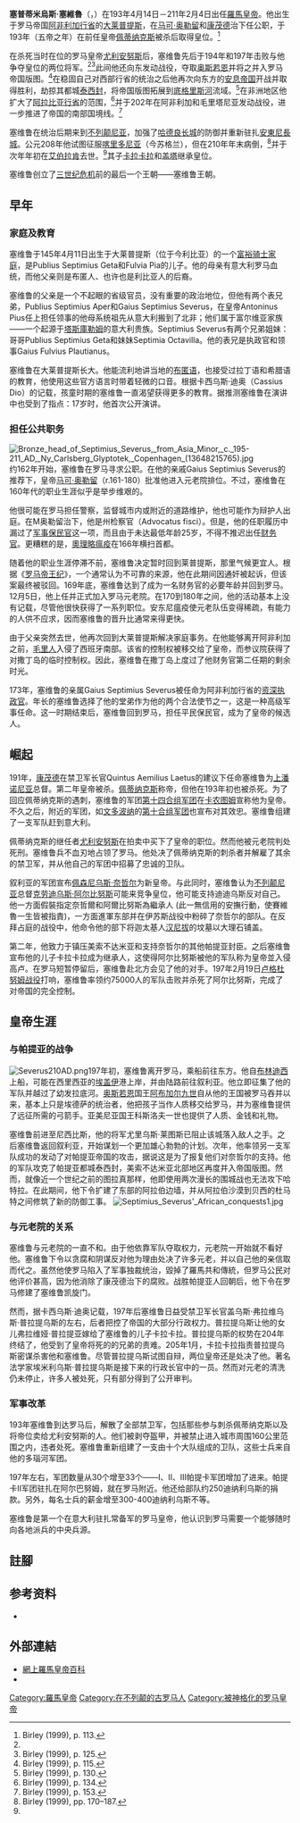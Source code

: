 {{noteTA
|1=zh:塞維魯;zh-hans:塞维鲁;zh-hant:塞維魯斯;
|2=zh:塞普蒂米烏斯;zh-tw:塞提米烏斯;
}}
{{Infobox Roman emperor
| name = 塞普蒂米烏斯·塞維魯<br />
| title = [[罗马帝国|罗马帝国]][[罗马皇帝|第二十一任皇帝]]
| full name = 卢修斯·塞普蒂米烏斯·塞維魯
| image= Septimius Severus busto-Musei Capitolini.jpg
| caption =塞維魯的半身像，罗马[[卡比托利欧博物馆|卡比托利欧博物馆]]
| reign =193年4月14日 – 211年2月4日<br>（{{age in years and days|193|4|14|211|2|4|age=no}}）
| predecessor =[[尤利安努斯|尤利安努斯]]
| successor =[[卡拉卡拉|卡拉卡拉]]和[[盖塔|盖塔]]
| spouse =
| issue =[[卡拉卡拉|卡拉卡拉]]和[[盖塔|盖塔]]
| dynasty =[[塞维鲁王朝|塞维鲁王朝]]
| father =
| mother =
| birth_date ={{birth date|146|4|11}}
| birth_place =[[大萊普提斯|大萊普提斯]]
| death_date ={{death date and age|211|2|4|146|4|11}}
| death_place =[[约克|艾伯拉肯]]
| place of burial =
|}}
{{Year of Five Emperors}}
'''塞普蒂米烏斯·塞維魯'''（{{lang-la|Septimius Severus}}，{{bd|146年|4月11日|211年|2月4日}}）在193年4月14日－211年2月4日出任[[羅馬皇帝|羅馬皇帝]]。他出生于罗马帝国[[阿非利加行省|阿非利加行省]]的[[大莱普提斯|大莱普提斯]]，在[[马可·奥勒留|马可·奥勒留]]和[[康茂德|康茂德]]治下任公职，于193年（五帝之年）在前任皇帝[[佩蒂纳克斯|佩蒂纳克斯]]被杀后取得皇位。<ref name="#1">Birley (1999), p. 113.</ref>

在杀死当时在位的罗马皇帝[[尤利安努斯|尤利安努斯]]后，塞维鲁先后于194年和197年击败与他争夺皇位的两位将军。<ref name="#1"/><ref>Birley (1999), p. 125.</ref>此间他还向东发动战役，夺取[[奥斯若恩|奥斯若恩]]并将之并入罗马帝国版图。<ref>Birley (1999), p. 115.</ref>在稳固自己对西部行省的统治之后他再次向东方的[[安息帝国|安息帝国]]开战并取得胜利，劫掠其都城[[泰西封|泰西封]]，将帝国版图拓展到[[底格里斯河|底格里斯河]]流域。<ref>Birley (1999), p. 130.</ref>在非洲地区他扩大了[[阿拉伯佩特拉|阿拉比亚行省]]的范围，<ref name="Birley 1999, p. 134">Birley (1999), p. 134.</ref>并于202年在阿非利加和毛里塔尼亚发动战役，进一步推进了帝国的南部国境线。<ref>Birley (1999), p. 153.</ref> 

塞维鲁在统治后期来到[[不列颠尼亚_(罗马行省)|不列颠尼亚]]，加强了[[哈德良长城|哈德良长城]]的防御并重新驻扎[[安東尼長城|安東尼長城]]。公元208年他试图征服[[喀里多尼亚|喀里多尼亚]]（今苏格兰），但在210年年末病倒，<ref name="#2">Birley (1999), pp. 170–187.</ref>并于次年年初在[[约克|艾伯拉肯]]去世。<ref name="#2"/>其子[[卡拉卡拉|卡拉卡拉]]和[[盖塔|盖塔]]继承皇位。

塞维鲁创立了[[三世纪危机|三世纪危机]]前的最后一个王朝——塞维鲁王朝。

== 早年 ==
===家庭及教育===
塞维鲁于145年4月11日出生于大莱普提斯（位于今利比亚）的一个[[羅馬騎士階級|富裕骑士家庭]]，是Publius Septimius Geta和Fulvia Pia的儿子。他的母亲有意大利罗马血统，而他父亲则是布匿人、也许也是利比亚人的后裔。

塞维鲁的父亲是一个不起眼的省级官员，没有重要的政治地位，但他有两个表兄弟，Publius Septimius Aper和Gaius Septimius Severus，在皇帝Antoninus Pius任上担任领事的他母系统祖先从意大利搬到了北非；他们属于富尔维亚家族——一个起源于[[塔斯庫勒姆|塔斯庫勒姆]]的意大利贵族。Septimius Severus有两个兄弟姐妹：哥哥Publius Septimius Geta和妹妹Septimia Octavilla。他的表兄是执政官和领事Gaius Fulvius Plautianus。

塞维鲁在大莱普提斯长大。他能流利地讲当地的[[布匿语|布匿语]]，也接受过拉丁语和希腊语的教育，他使用这些官方语言时带着轻微的口音。根据卡西乌斯·迪奥（Cassius Dio）的记载，孩童时期的塞维鲁一直渴望获得更多的教育。据推测塞维鲁在演讲中也受到了指点：17岁时，他首次公开演讲。

===担任公共职务===
[[File:Bronze_head_of_Septimius_Severus,_from_Asia_Minor,_c._195-211_AD,_Ny_Carlsberg_Glyptotek,_Copenhagen_(13648215765).jpg|thumb]]
约162年开始，塞维鲁在罗马寻求公职。在他的亲戚Gaius Septimius Severus的推荐下，皇帝[[马可·奥勒留|马可·奥勒留]]（r.161-180）批准他进入元老院排位。不过，塞维鲁在160年代的职业生涯似乎是举步维艰的。

他很可能在罗马担任警察，监督城市内或附近的道路维护，他也可能作为辩护人出庭。在M奥勒留治下，他是州检察官（Advocatus fisci）。但是，他的任职履历中漏过了[[军事保民官|军事保民官]]这一项，而且由于未达最低年龄25岁，不得不推迟出任[[财务官|财务官]]。更糟糕的是，[[奧理略瘟疫|奧理略瘟疫]]在166年横扫首都。

随着他的职业生涯停滞不前，塞维鲁决定暂时回到莱普提斯，那里气候更宜人。根据《[[罗马帝王纪|罗马帝王纪]]》，一个通常认为不可靠的来源，他在此期间因通奸被起诉，但该案最终被驳回。169年底，塞维鲁达到了成为一名财务官的必要年龄并回到罗马。12月5日，他上任并正式加入罗马元老院。在170到180年之间，他的活动基本上没有记载，尽管他很快获得了一系列职位。安东尼瘟疫使元老队伍变得稀疏，有能力的人供不应求，因而塞维鲁的晋升比通常来得更快。

由于父亲突然去世，他再次回到大莱普提斯解决家庭事务。在他能够离开阿非利加之前，[[毛里人|毛里人]]入侵了西班牙南部。该省的控制权被移交给了皇帝，而参议院获得了对撒丁岛的临时控制权。因此，塞维鲁在撒丁岛上度过了他财务官第二任期的剩余时光。

173年，塞维鲁的亲属Gaius Septimius Severus被任命为阿非利加行省的[[资深执政官|资深执政官]]。年长的塞维鲁选择了他的堂弟作为他的两个合法使节之一，这是一种高级军事任命。这一时期结束后，塞维鲁回到罗马，担任平民保民官，成为了皇帝的候选人。

==崛起==
191年，[[康茂德|康茂德]]在禁卫军长官Quintus Aemilius Laetus的建议下任命塞维鲁为[[上潘诺尼亚|上潘诺尼亚]]总督。第二年皇帝被杀。[[佩蒂纳克斯|佩蒂纳克斯]]称帝，但他在193年初也被杀死。为了回应佩蒂纳克斯的遇刺，塞维鲁的军团[[第十四合组军团|第十四合组军团]]在[[卡农图姆|卡农图姆]]宣称他为皇帝。不久之后，附近的军团，如[[文多波纳|文多波纳]]的[[第十合组军团|第十合组军团]]也宣布对其效忠。塞维鲁组建了一支军队赶到意大利。

佩蒂纳克斯的继任者[[尤利安努斯|尤利安努斯]]在拍卖中买下了皇帝的职位。然而他被元老院判处死刑。塞维鲁兵不血刃地占领了罗马。他处决了佩蒂纳克斯的刺杀者并解雇了其余的禁卫军，并从他自己的军团中招募了忠诚的卫队。

叙利亚的军团宣布[[佩斯切尼乌斯·奈哲尔|佩森尼乌斯·奈哲尔]]为新皇帝。与此同时，塞维鲁认为[[不列颠尼亚|不列颠尼亚]]总督[[克洛狄乌斯·阿尔比努斯|克劳迪乌斯·阿尔比努斯]]可能来竞争皇位，他可能支持迪迪乌斯反对自己。他一方面假裝指定奈哲爾和阿爾比努斯為繼承人 (此一無信用的安撫行動，使賽維魯一生皆被指責)，一方面進軍东部并在伊苏斯战役中粉碎了奈哲尔的部队。在反拜占庭的战役中，他命令他的部下将迦太基人[[汉尼拔|汉尼拔]]的坟墓以大理石铺盖。

第二年，他致力于镇压美索不达米亚和支持奈哲尔的其他帕提亚封臣。之后塞维鲁宣布他的儿子卡拉卡拉成为继承人，这使得阿尔比努斯被他的军队称为皇帝並入侵高卢。在罗马短暂停留后，塞维鲁赴北方会见了他的对手。197年2月19日[[卢格杜努姆战役|卢格杜努姆战役]]打响，塞维鲁率领约75000人的军队击败并杀死了阿尔比努斯，完成了对帝国的完全控制。

==皇帝生涯==
===与帕提亚的战争===
[[File:Severus210AD.png|thumb]]197年初，塞维鲁离开罗马，乘船前往东方。他自[[布林迪西|布林迪西]]上船，可能在西里西亚的[[尤穆尔塔勒克|埃盖伊]]港上岸，并由陆路前往叙利亚。他立即征集了他的军队并越过了幼发拉底河。[[奥斯若恩|奥斯若恩]]国王[[阿布加尔九世|阿布加尔九世]]自从他的王国被罗马吞并以来，基本上只是埃德萨的统治者，他把孩子当作人质移交给罗马，并为塞维鲁提供了远征所需的弓箭手。亚美尼亚国王科斯洛夫一世也提供了人质、金钱和礼物。

塞维鲁前进至尼西比斯，他的将军尤里乌斯·莱图斯已阻止该城落入敌人之手。之后塞维鲁返回叙利亚，开始谋划一个更加雄心勃勃的计划。次年，他率领另一支军队成功的发动了对帕提亚帝国的攻击，据说这是为了报复他们对奈哲尔的支持。他的军队攻克了帕提亚都城泰西封，美索不达米亚北部地区再度并入帝国版图。然而，就像近一个世纪之前的图拉真那样，他即使用两次漫长的围城战也无法攻下哈特拉。在此期间，他下令扩建了东部的阿拉伯边墙，并从阿拉伯沙漠到贝西的杜马特之间修筑了新的防御工事。
[[File:Septimius_Severus'_African_conquests1.jpg|thumb]]
===与元老院的关系===
塞维鲁与元老院的一直不和。由于他依靠军队夺取权力，元老院一开始就不看好他。塞维鲁下令以贪腐和阴谋反对他为理由处决了许多元老，并以自己他的亲信取而代之。虽然他使罗马陷入了军事独裁统治，毀掉了羅馬共和傳統，但罗马公民对他评价甚高，因为他消除了康茂德治下的腐败。战胜帕提亚人回朝后，他下令在罗马修建了塞维鲁凯旋门。

然而，据卡西乌斯·迪奥记载，197年后塞维鲁日益受禁卫军长官盖乌斯·弗拉维乌斯·普拉提乌斯的左右，后者把控了帝国的大部分行政权力。普拉提乌斯让他的女儿弗拉维娅·普拉提亚嫁给了塞维鲁的儿子卡拉卡拉。普拉提乌斯的权势在204年终结了，他受到了皇帝将死的的兄弟的责难。205年1月，卡拉卡拉指责普拉提乌斯密谋杀害他和塞维鲁。尽管普拉提乌斯试图自辩，两位皇帝还是处决了他。著名法学家埃米利乌斯·普拉提乌斯是接下来的行政长官中的一员。然而对元老的清洗仍未停止，许多人被处死，只有部分得到了公开审判。

===军事改革===
193年塞维鲁到达罗马后，解散了全部禁卫军，包括那些参与刺杀佩蒂纳克斯以及将帝位卖给尤利安努斯的人。他们被剥夺盔甲，并被禁止进入城市周围160公里范围之内，违者处死。塞维鲁重新组建了一支由十个大队组成的卫队，这些士兵来自他的多瑙河军团。

197年左右，军团数量从30个增至33个——I、II、III帕提卡军团增加了进来。帕提卡II军团驻扎在阿尔巴努姆，就在罗马附近。他还给部队约250迪纳利乌斯的捐款。另外，每名士兵的薪金增至300-400迪纳利乌斯不等。

塞维鲁是第一个在意大利驻扎常备军的罗马皇帝，他认识到罗马需要一个能够随时向各地派兵的中央兵源。

== 註腳 ==
{{Reflist|colwidth=30em}}

==参考资料==
* {{cite book |last= Birley |first= Anthony R. |authorlink= Anthony Birley |title= Septimius Severus: The African Emperor |origyear=1971 |year=1999
| publisher=Routledge |location=London |isbn=0-415-16591-1 }}

== 外部連結 ==
{{Commons|Septimius Severus}}
* [http://www.roman-emperors.org/sepsev.htm 網上羅馬皇帝百科] {{Wayback|url=http://www.roman-emperors.org/sepsev.htm |date=20110226205127 }}
* {{CathEncy|wstitle=Septimius Severus}}
{{S-Start}}
{{S-reg}}
{{Succession box|before=[[尤利安努斯|尤利安努斯]]|after=[[卡拉卡拉|卡拉卡拉]]与[[盖塔|盖塔]]|years=193-211|title=[[罗马皇帝|罗马皇帝]]}}{{S-end}}

{{罗马帝国皇帝| 本人=塞普蒂米烏斯·塞維魯| 时间 = 193 - 211 | 之前=[[尤利安努斯|尤利安努斯]] | 之后=[[卡拉卡拉|卡拉卡拉]]和[[塞普提米乌斯·盖塔|盖塔]] | 同时=共位者：[[卡拉卡拉|卡拉卡拉]]（198-217）<br>[[塞普提米乌斯·盖塔|盖塔]]（209-211） }}

{{Authority control}}
{{DEFAULTSORT:Severus, Septimius}}

[[Category:羅馬皇帝|Category:羅馬皇帝]]
[[Category:在不列颠的古罗马人|Category:在不列颠的古罗马人]]
[[Category:被神格化的罗马皇帝|Category:被神格化的罗马皇帝]]